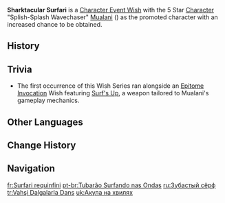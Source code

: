 {{Wish Series Infobox
|character = Mualani
|type      = Character Event Wishes
}}
'''Sharktacular Surfari''' is a [[Character Event Wish]] with the 5 Star [[Character]] "Splish-Splash Wavechaser" [[Mualani]] ({{Hydro}}) as the promoted character with an increased chance to be obtained.

==History==
{{Wish History Table}}

==Trivia==
* The first occurrence of this Wish Series ran alongside an [[Epitome Invocation]] Wish featuring [[Surf's Up]], a weapon tailored to Mualani's gameplay mechanics.

==Other Languages==
{{Other Languages
|en       = Sharktacular Surfari
|zhs      = 鲨鲨逐浪游
|zhs_rm   = Shāshā Zhúlàng Yóu
|zht      = 鯊鯊逐浪游
|zht_rm   = Shāshā Zhúlàng Yóu
|zh_tl    = 
|ja       = 波追いのサメ
|ja_rm    = Nami Oi no Same{{Assumed}}
|ja_tl    = 
|ko       = 물살을 가르는 샤크
|ko_tl    = 
|es       = Escualosurf cabalgaolas
|es_tl    = Waveriding Sharksurf
|fr       = Surfari requinfini
|fr_tl    = Sharkinfinite Surfari
|ru       = Зубастый сёрф
|ru_tl    = Sharp-Toothed Surf
|th       = ฉลามผจญคลื่น
|th_rm    = 
|th_tl    = 
|vi       = Cá Mập Lướt Sóng
|vi_tl    = Surfing Shark
|de       = Haiterer Wellenritt
|de_tl    = Sharkful Wave Ride
|de_note  = {{De|Haiter}} is a portmanteau of {{De|Hai}} "shark" and {{De|heiter}} "cheerful."
|id       = Hiu Penakluk Ombak Biru
|id_tl    = Shark That Conquers the Blue Waves
|pt       = Tubarão Surfando nas Ondas
|pt_tl    = 
|tr       = Vahşi Dalgalarla Dans
|tr_tl    = 
|it       = Surfari squalorditivo
|it_tl    = 
}}

==Change History==
{{Change History|5.0}}

==Navigation==
{{Wish Navbox}}

[[fr:Surfari requinfini]]
[[pt-br:Tubarão Surfando nas Ondas]]
[[ru:Зубастый сёрф]]
[[tr:Vahşi Dalgalarla Dans]]
[[uk:Акула на хвилях]]